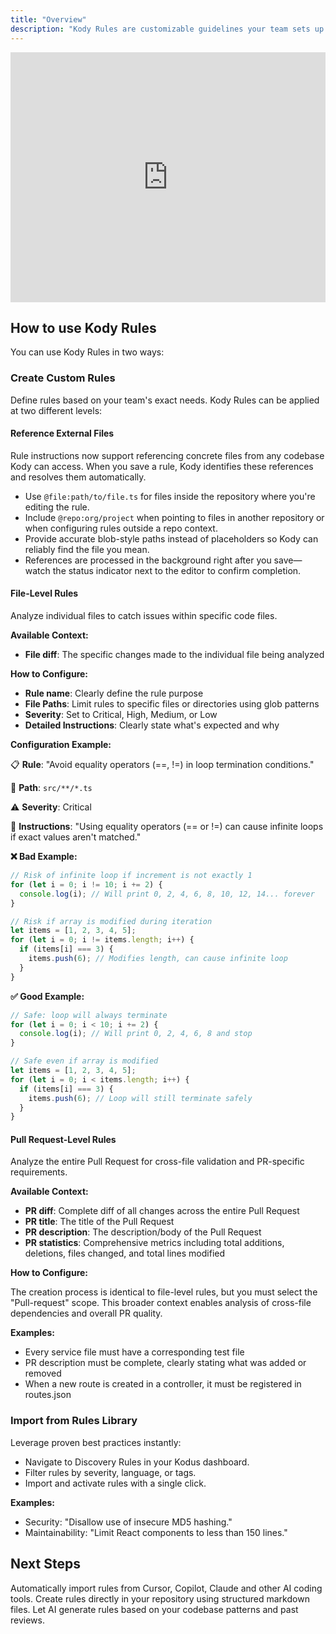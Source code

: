 ```yaml
---
title: "Overview"
description: "Kody Rules are customizable guidelines your team sets up to automatically enforce code quality, consistency, security, and maintainability."
---
```



<iframe
  width="100%"
  height="400"
  src="https://www.youtube.com/embed/KrzlUmmJh3s?si=igZuKTjlfT2FwRVm"
  title="YouTube video player"
  frameborder="0"
  allow="accelerometer; autoplay; clipboard-write; encrypted-media; gyroscope; picture-in-picture; web-share"
  referrerpolicy="strict-origin-when-cross-origin"
  allowfullscreen
></iframe>

## How to use Kody Rules

You can use Kody Rules in two ways:

### Create Custom Rules

Define rules based on your team's exact needs. Kody Rules can be applied at two different levels:

#### Reference External Files

Rule instructions now support referencing concrete files from any codebase Kody can access. When you save a rule, Kody identifies these references and resolves them automatically.

- Use `@file:path/to/file.ts` for files inside the repository where you're editing the rule.
- Include `@repo:org/project` when pointing to files in another repository or when configuring rules outside a repo context.
- Provide accurate blob-style paths instead of placeholders so Kody can reliably find the file you mean.
- References are processed in the background right after you save—watch the status indicator next to the editor to confirm completion.

#### File-Level Rules

Analyze individual files to catch issues within specific code files.

**Available Context:**
- **File diff**: The specific changes made to the individual file being analyzed

**How to Configure:**
- **Rule name**: Clearly define the rule purpose
- **File Paths**: Limit rules to specific files or directories using glob patterns
- **Severity**: Set to Critical, High, Medium, or Low
- **Detailed Instructions**: Clearly state what's expected and why

**Configuration Example:**

📋 **Rule**: "Avoid equality operators (==, !=) in loop termination conditions."

📁 **Path**: `src/**/*.ts`

⚠️ **Severity**: Critical

📝 **Instructions**: "Using equality operators (== or !=) can cause infinite loops if exact values aren't matched."

**❌ Bad Example:**
```typescript
// Risk of infinite loop if increment is not exactly 1
for (let i = 0; i != 10; i += 2) {
  console.log(i); // Will print 0, 2, 4, 6, 8, 10, 12, 14... forever
}

// Risk if array is modified during iteration
let items = [1, 2, 3, 4, 5];
for (let i = 0; i != items.length; i++) {
  if (items[i] === 3) {
    items.push(6); // Modifies length, can cause infinite loop
  }
}
```

**✅ Good Example:**
```typescript
// Safe: loop will always terminate
for (let i = 0; i < 10; i += 2) {
  console.log(i); // Will print 0, 2, 4, 6, 8 and stop
}

// Safe even if array is modified
let items = [1, 2, 3, 4, 5];
for (let i = 0; i < items.length; i++) {
  if (items[i] === 3) {
    items.push(6); // Loop will still terminate safely
  }
}
```

#### Pull Request-Level Rules

Analyze the entire Pull Request for cross-file validation and PR-specific requirements.

**Available Context:**
- **PR diff**: Complete diff of all changes across the entire Pull Request
- **PR title**: The title of the Pull Request
- **PR description**: The description/body of the Pull Request
- **PR statistics**: Comprehensive metrics including total additions, deletions, files changed, and total lines modified

**How to Configure:**

The creation process is identical to file-level rules, but you must select the "Pull-request" scope. This broader context enables analysis of cross-file dependencies and overall PR quality.

**Examples:**
- Every service file must have a corresponding test file
- PR description must be complete, clearly stating what was added or removed
- When a new route is created in a controller, it must be registered in routes.json

### Import from Rules Library

Leverage proven best practices instantly:

- Navigate to Discovery Rules in your Kodus dashboard.
- Filter rules by severity, language, or tags.
- Import and activate rules with a single click.

**Examples:**

- Security: "Disallow use of insecure MD5 hashing."
- Maintainability: "Limit React components to less than 150 lines."

## Next Steps

<CardGroup cols={3}>
  <Card title="Sync IDE Rules" icon="window" href="/how_to_use/en/code_review/configs/rules_file_detection">
    Automatically import rules from Cursor, Copilot, Claude and other AI coding tools.
  </Card>
  <Card title="Repository Rules" icon="folder" href="/how_to_use/en/code_review/configs/repository_rules">
    Create rules directly in your repository using structured markdown files.
  </Card>
  <Card title="AI Generation" icon="sparkles" href="/how_to_use/en/code_review/learning/kody_rules_generation">
    Let AI generate rules based on your codebase patterns and past reviews.
  </Card>
</CardGroup>
